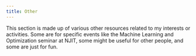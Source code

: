 ```yaml
---
title: Other
---
```


This section is made up of various other resources related to my interests or activities.
Some are for specific events like the Machine Learning and Optimization seminar at NJIT, some might be useful for other people, and some are just for fun.

